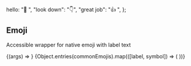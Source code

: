 
  hello: "👋 ",
  "look down": "👇",
  "great job": "👍 ",
};

<Meta title="Components/Emoji" />

## Emoji

Accessible wrapper for native emoji with label text

<Canvas>
  <Story
    name="Default"
    args={{ label: "well done", symbol: "👍 " }}
    parameters={{ design: { disable: true } }}
  >
    {(args) => <Emoji {...args} />}
  </Story>
</Canvas>

<Canvas>
  <Story name="Commonly used" parameters={{ design: { disable: true } }}>
    {Object.entries(commonEmojis).map(([label, symbol]) => (
      <Emoji key={symbol} label={label} symbol={symbol} className="mx-3" />
    ))}
  </Story>
</Canvas>

<ArgsTable of={Emoji} />
